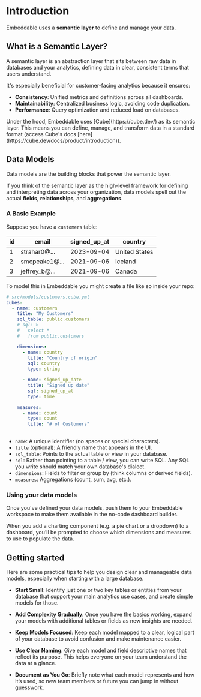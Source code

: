 
# Introduction

Embeddable uses a **semantic layer** to define and manage your data.

## What is a Semantic Layer?

A semantic layer is an abstraction layer that sits between raw data in databases and your analytics, defining data in clear, consistent terms that users understand.

It's especially beneficial for customer-facing analytics because it ensures: 

- **Consistency**: Unified metrics and definitions across all dashboards.
- **Maintainability**: Centralized business logic, avoiding code duplication.
- **Performance**: Query optimization and reduced load on databases.

<Callout emoji="💡">
  Under the hood, Embeddable uses [Cube](https://cube.dev/) as its semantic layer. This means you can define, manage, and transform data in a standard format (access Cube's docs [here](https://cube.dev/docs/product/introduction)).
</Callout>

## Data Models

Data models are the building blocks that power the semantic layer. 

If you think of the semantic layer as the high-level framework for defining and interpreting data across your organization, data models spell out the actual **fields**, **relationships**, and **aggregations**.

### A Basic Example

Suppose you have a `customers` table:

id | email                | signed_up_at | country
---|----------------------|--------------|----------
1  | strahar0@...        | 2023-09-04   | United States
2  | smcpeake1@...       | 2021-09-06   | Iceland
3  | jeffrey_b@...       | 2021-09-06   | Canada

To model this in Embeddable you might create a file like so inside your repo:


```yaml
# src/models/customers.cube.yml
cubes:
  - name: customers
    title: "My Customers"
    sql_table: public.customers
    # sql: >
    #   select *
    #   from public.customers

    dimensions:
      - name: country
        title: "Country of origin"
        sql: country
        type: string

      - name: signed_up_date
        title: "Signed up date"
        sql: signed_up_at
        type: time

    measures:
      - name: count
        type: count
        title: "# of Customers"
        
```
- `name`: A unique identifier (no spaces or special characters).
- `title` (optional): A friendly name that appears in the UI.
- `sql_table`: Points to the actual table or view in your database. 
- `sql`: Rather than pointing to a table / view, you can write SQL. Any SQL you write should match your own database's dialect. 
- `dimensions`: Fields to filter or group by (think columns or derived fields).
- `measures`: Aggregations (count, sum, avg, etc.).

### Using your data models

Once you've defined your data models, push them to your Embeddable workspace to make them available in the no-code dashboard builder. 

When you add a charting component (e.g. a pie chart or a dropdown) to a dashboard, you’ll be prompted to choose which dimensions and measures to use to populate the data.  

## Getting started

Here are some practical tips to help you design clear and manageable data models, especially when starting with a large database.

- **Start Small**: Identify just one or two key tables or entities from your database that support your main analytics use cases, and create simple models for those.

- **Add Complexity Gradually**: Once you have the basics working, expand your models with additional tables or fields as new insights are needed.

- **Keep Models Focused**: Keep each model mapped to a clear, logical part of your database to avoid confusion and make maintenance easier.

- **Use Clear Naming**: Give each model and field descriptive names that reflect its purpose. This helps everyone on your team understand the data at a glance.

- **Document as You Go**: Briefly note what each model represents and how it’s used, so new team members or future you can jump in without guesswork.



 







